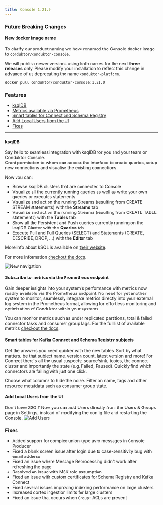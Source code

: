 ```yaml
---
title: Console 1.21.0
---
```



### Future Breaking Changes
#### New docker image name
To clarify our product naming we have renamed the Console docker image to `conduktor/conduktor-console`.

We will publish newer versions using both names for the next **three releases** only. Please modify your installation to reflect this change in advance of us deprecating the name `conduktor-platform`.

```shell
docker pull conduktor/conduktor-console:1.21.0
```

### Features

- [ksqlDB](#ksqldb)
- [Metrics available via Prometheus](#subscribe-to-metrics-via-the-prometheus-endpoint)
- [Smart tables for Connect and Schema Registry](#smart-tables-for-kafka-connect-and-schema-registry-subjects)
- [Add Local Users from the UI](#add-local-users-from-the-ui)
- [Fixes](#fixes)

---

#### ksqlDB

Say hello to seamless integration with ksqlDB for you and your team on Conduktor Console.   
Grant permission to whom can access the interface to create queries, setup new connections and visualise the existing connections.

Now you can:

* Browse ksqlDB clusters that are connected to Console
* Visualize all the currently running queries as well as write your own queries or executes statements
* Visualize and act on the running Streams (resulting from CREATE STREAM statements) with the **Streams** tab
* Visualize and act on the running Streams (resulting from CREATE TABLE statements) with the **Tables** tab
* Show all the Persistent and Push queries currently running on the ksqlDB Cluster with the **Queries** tab
* Execute Pull and Pull Queries (SELECT) and Statements (CREATE, DESCRIBE, DROP, ...) with the **Editor** tab

More info about kSQL is available on [their website](https://docs.ksqldb.io/en/latest/concepts/).

For more information [checkout the docs](https://docs.conduktor.io/platform/navigation/console/ksqldb/).

![New navigation](/images/changelog/platform/v21/ksqlComp.png)

#### Subscribe to metrics via the Prometheus endpoint

Gain deeper insights into your system's performance with metrics now readily available via the Prometheus endpoint. No need for yet another system to monitor, seamlessly integrate metrics directly into your external log system in the Prometheus format, allowing for effortless monitoring and optimization of Conduktor within your systems.

You can monitor metrics such as under replicated partitions, total & failed connector tasks and consumer group lags. For the full list of available metrics [checkout the docs](https://docs.conduktor.io/platform/reference/metric-reference/).

#### Smart tables for Kafka Connect and Schema Registry subjects

Get the answers you need quicker with the new tables. Sort by what matters, be that subject name, version count, latest version and more! For Connect there's all the usual suspects: source/sink, topics, the connect cluster and importantly the state (e.g. Failed, Paused). Quickly find which connectors are failing with just one click. 

Choose what columns to hide the noise. Filter on name, tags and other resource metatdata such as consumer group state.

#### Add Local Users from the UI

Don't have SSO ? Now you can add Users directly from the Users & Groups page in Settings, instead of modifying the config file and restarting the Console.
![Add Users](/images/changelog/platform/v21/add-users.png)

### Fixes

- Added support for complex union-type avro messages in Console Producer
- Fixed a blank screen issue after login due to case-sensitivity bug with email address
- Fixed an issue where Message Reprocessing didn't work after refreshing the page
- Resolved an issue with MSK role assumption
- Fixed an issue with custom certificates for Schema Registry and Kafka Connect
- Fixed several issues improving indexing performance on large clusters
- Increased cortex ingestion limits for large clusters
- Fixed an issue that occurs when `Group:` ACLs are present
